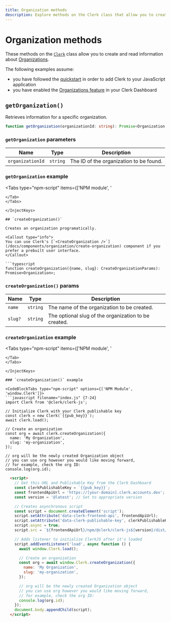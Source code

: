 ```yaml
---
title: Organization methods
description: Explore methods on the Clerk class that allow you to create and read information about Organizations.
---
```


# Organization methods

These methods on the [`Clerk`](/docs/references/javascript/clerk/clerk) class allow you to create and read information about [Organizations](/docs/references/javascript/organization/organization).

The following examples assume:
- you have followed the [quickstart](/docs/quickstarts/javascript) in order to add Clerk to your JavaScript application
- you have enabled the [Organizations feature](/docs/organizations/overview) in your Clerk Dashboard

## `getOrganization()`

Retrieves information for a specific organization.

```typescript
function getOrganization(organizationId: string): Promise<Organization | undefined>;
```

### `getOrganization` parameters

| Name | Type | Description |
| --- | --- | --- |
| `organizationId` | `string` | The ID of the organization to be found. |

### `getOrganization` example

<InjectKeys>

<Tabs type="npm-script" items={['NPM module', '<script>']}>
  <Tab>
    <CodeBlockTabs options={["main.js", "index.html"]}>
    ```js filename="main.js" {9}
    import Clerk from '@clerk/clerk-js';

    // Initialize Clerk with your Clerk publishable key
    const clerk = new Clerk('{{pub_key}}');
    await clerk.load();

    if (clerk.user) {
      if (clerk.organization.id) {
        const organization = await clerk.getOrganization(clerk.organization.id);
        console.log(organization);
      } else {
        console.log("User is not a member of an organization");
      }
    } else {
      document.getElementById("app").innerHTML = `
        <div id="sign-in"></div>
      `;

      const signInDiv =
        document.getElementById("sign-in");

      clerk.mountSignIn(signInDiv);
    }
    ```

    ```html filename="index.html"
    <!doctype html>
    <html lang="en">
      <head>
        <meta charset="UTF-8" />
        <link rel="icon" type="image/svg+xml" href="/vite.svg" />
        <meta name="viewport" content="width=device-width, initial-scale=1.0" />
        <title>Clerk + JavaScript App</title>
      </head>
      <body>
        <div id="app"></div>
        <script type="module" src="/main.js"></script>
      </body>
    </html>
    ```
    </CodeBlockTabs>
  </Tab>

  <Tab>
  ```html filename="index.html" {9}
  <div id="sign-in"></div>

  <script>
    window.addEventListener("load", async function () {
      await Clerk.load();

      if (Clerk.user) {
        if (Clerk.organization.id) {
          const organization = await Clerk.getOrganization(Clerk.organization.id);
          console.log(organization);
        } else {
          console.log("User is not a member of an organization");
        }
      } else {
        const signInDiv = document.getElementById("sign-in");

        Clerk.mountSignIn(signInDiv);
      }
    });
  </script>
  ```
  </Tab>
</Tabs>

</InjectKeys>

## `createOrganization()`

Creates an organization programatically.

<Callout type="info">
  You can use Clerk's [`<CreateOrganization />`](/docs/components/organization/create-organization) component if you prefer a prebuilt user interface.
</Callout>

```typescript
function createOrganization({name, slug}: CreateOrganizationParams): Promise<Organization>;
```

### `createOrganization()` params

| Name | Type | Description |
| --- | --- | --- |
| `name` | `string` | The name of the organization to be created. |
| `slug?` | `string` | The optional slug of the organization to be created. |

### `createOrganization` example

<InjectKeys>

<Tabs type="npm-script" items={['NPM module', '<script>']}>
  <Tab>
    <CodeBlockTabs options={["main.js", "index.html"]}>
    ```js filename="main.js" {11-13}
    import Clerk from '@clerk/clerk-js';

    // Initialize Clerk with your Clerk publishable key
    const clerk = new Clerk('{{pub_key}}');
    await clerk.load();

    if (clerk.user) {
      const createOrgButton = document.getElementById("create-org-button");
      createOrgButton.onclick = function () {
        clerk
          .createOrganization({
            name: "test-2",
          })
          .then((org) => {
            console.log(org);
          })
          .catch((error) => {
            console.error(error);
          });
      };
    } else {
      document.getElementById("app").innerHTML = `
        <div id="sign-in"></div>
      `;

      const signInDiv =
        document.getElementById("sign-in");

      clerk.mountSignIn(signInDiv);
    }
    ```

    ```html filename="index.html"
    <!doctype html>
    <html lang="en">
      <head>
        <meta charset="UTF-8" />
        <link rel="icon" type="image/svg+xml" href="/vite.svg" />
        <meta name="viewport" content="width=device-width, initial-scale=1.0" />
        <title>Clerk + JavaScript App</title>
      </head>
      <body>
        <div id="app"></div>
        <button id="create-org-button">Create Organization</button>
        <script type="module" src="/main.js"></script>
      </body>
    </html>
    ```
    </CodeBlockTabs>
  </Tab>

  <Tab>
  ```html filename="index.html" {12-14}
  <div id="sign-in"></div>
  <div id="create-org-button"></div>

  <script>
    window.addEventListener("load", async function () {
      await Clerk.load();

      if (Clerk.user) {
        const createOrgButton = document.getElementById("create-org-button");
        createOrgButton.onclick = function () {
          clerk
            .createOrganization({
              name: "test-2",
            })
            .then((org) => {
              console.log(org);
            })
            .catch((error) => {
              console.error(error);
            });
        };
      } else {
        const signInDiv = document.getElementById("sign-in");

        Clerk.mountSignIn(signInDiv);
      }
    });
  </script>
  ```
  </Tab>
</Tabs>

</InjectKeys>

### `createOrganization()` example

<CodeBlockTabs type="npm-script" options={['NPM Module', 'window.Clerk']}>
```javascript filename="index.js" {7-24}
  import Clerk from '@clerk/clerk-js';

  // Initialize Clerk with your Clerk publishable key
  const clerk = new Clerk(`{{pub_key}}`);
  await clerk.load();

  // Create an organization
  const org = await clerk.createOrganization({
    name: 'My Organization',
    slug: 'my-organization',
  });

  // org will be the newly created Organization object
  // you can use org however you would like moving forward,
  // for example, check the org ID:
  console.log(org.id);
```

```html filename="index.html" {18-28}
  <script>
    // Get this URL and Publishable Key from the Clerk Dashboard
    const clerkPublishableKey = `{{pub_key}}`;
    const frontendApiUrl = 'https://[your-domain].clerk.accounts.dev';
    const version = '@latest'; // Set to appropriate version

    // Creates asynchronous script
    const script = document.createElement('script');
    script.setAttribute('data-clerk-frontend-api', frontendApiUrl);
    script.setAttribute('data-clerk-publishable-key', clerkPublishableKey);
    script.async = true;
    script.src = `${frontendApiUrl}/npm/@clerk/clerk-js${version}/dist/clerk.browser.js`;

    // Adds listener to initialize ClerkJS after it's loaded
    script.addEventListener('load', async function () {
      await window.Clerk.load();

      // Create an organization
      const org = await window.Clerk.createOrganization({
        name: 'My Organization',
        slug: 'my-organization',
      });

      // org will be the newly created Organization object
      // you can use org however you would like moving forward,
      // for example, check the org ID:
      console.log(org.id);
    });
    document.body.appendChild(script);
  </script>
```
</CodeBlockTabs>

[org-ref]: /docs/references/javascript/organization/organization
[orgmem-ref]: /docs/references/javascript/organization-membership
